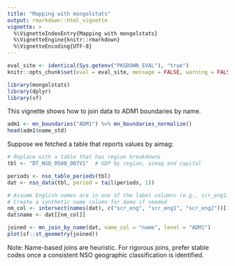 ```yaml
---
title: "Mapping with mongolstats"
output: rmarkdown::html_vignette
vignette: >
  %\VignetteIndexEntry{Mapping with mongolstats}
  %\VignetteEngine{knitr::rmarkdown}
  %\VignetteEncoding{UTF-8}
---
```


```r
eval_site <- identical(Sys.getenv("PKGDOWN_EVAL"), "true")
knitr::opts_chunk$set(eval = eval_site, message = FALSE, warning = FALSE)
```

```r
library(mongolstats)
library(dplyr)
library(sf)
```

This vignette shows how to join data to ADM1 boundaries by name.

```r
adm1 <- mn_boundaries("ADM1") %>% mn_boundaries_normalize()
head(adm1$name_std)
```

Suppose we fetched a table that reports values by aimag:

```r
# Replace with a table that has region breakdowns
tbl <- "DT_NSO_0500_007V1"  # GDP by region, aimag and capital

periods <- nso_table_periods(tbl)
dat <- nso_data(tbl, period = tail(periods, 1))

# Assume English names are in one of the label columns (e.g., scr_eng1)
# Create a synthetic name column for demo if needed
nm_col <- intersect(names(dat), c("scr_eng", "scr_eng1", "scr_eng2"))[1]
dat$name <- dat[[nm_col]]

joined <- mn_join_by_name(dat, name_col = "name", level = "ADM1")
plot(sf::st_geometry(joined))
```

Note: Name-based joins are heuristic. For rigorous joins, prefer stable codes
once a consistent NSO geographic classification is identified.
